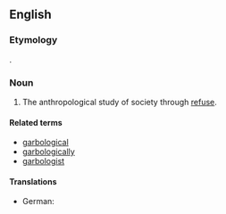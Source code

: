 ==English==

===Etymology===
{{suffix|garbage|ology|lang=en}}.

===Noun===
{{en-noun|-}}

# The anthropological study of society through [[refuse]].

====Related terms====
* [[garbological]]
* [[garbologically]]
* [[garbologist]]

====Translations====
{{trans-top|anthropological study of society through refuse}}
{{trans-mid}}
* German: {{t|de|Garbologie|f}}
{{trans-bottom}}